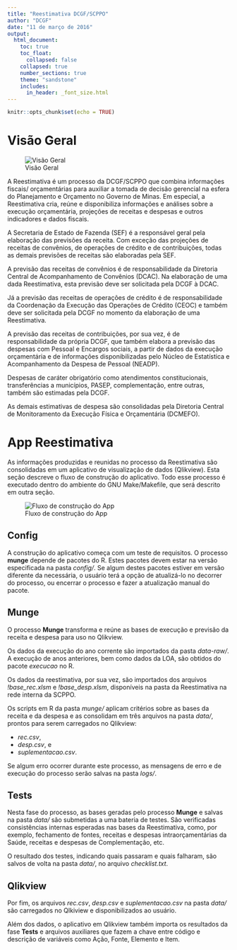```yaml
---
title: "Reestimativa DCGF/SCPPO"
author: "DCGF"
date: "11 de março de 2016"
output:
  html_document:
    toc: true
    toc_float:
      collapsed: false
    collapsed: true
    number_sections: true
    theme: "sandstone"
    includes:
      in_header: _font_size.html
---
```


```r
knitr::opts_chunk$set(echo = TRUE)
```

# Visão Geral 

![Visão Geral](imgs/visao_geral.png) 

A Reestimativa é um processo da DCGF/SCPPO que combina informações fiscais/
orçamentárias para auxiliar a tomada de decisão gerencial na esfera do 
Planejamento e Orçamento no Governo de Minas. Em especial, a Reestimativa cria, 
reúne e disponibiliza informações e análises sobre a execução orçamentária, 
projeções de receitas e despesas e outros indicadores e dados fiscais.

A Secretaria de Estado de Fazenda (SEF) é a responsável geral pela elaboração 
das previsões da receita. Com exceção das projeções de receitas de convênios, de 
operações de crédito e de contribuições, todas as demais previsões de receitas 
são elaboradas pela SEF.

A previsão das receitas de convênios é de responsabilidade da Diretoria Central 
de Acompanhamento de Convênios (DCAC). Na elaboração de uma dada Reestimativa,
esta previsão deve ser solicitada pela DCGF à DCAC.

Já a previsão das receitas de operações de crédito é de responsabilidade da
Coordenação da Execução das Operações de Crédito (CEOC) e também deve ser 
solicitada pela DCGF no momento da elaboração de uma Reestimativa.

A previsão das receitas de contribuições, por sua vez, é de responsabilidade
da própria DCGF, que também elabora a previsão das despesas com
Pessoal e Encargos sociais, a partir de dados da execução orçamentária e de
informações disponibilizadas pelo Núcleo de Estatística e Acompanhamento da 
Despesa de Pessoal (NEADP).

Despesas de caráter obrigatório como atendimentos constitucionais, transferências
a municípios, PASEP, complementação, entre outras, também são estimadas pela DCGF.

As demais estimativas de despesa são consolidadas pela Diretoria Central de 
Monitoramento da Execução Física e Orçamentária (DCMEFO).

# App Reestimativa

As informações produzidas e reunidas no processo da Reestimativa são consolidadas
em um aplicativo de visualização de dados (Qlikview). Esta seção descreve o
fluxo de construção do aplicativo. Todo esse processo é executado dentro do
ambiente do GNU Make/Makefile, que será descrito em outra seção. 

![Fluxo de construção do App](imgs/fluxo_app.png)

## Config

A construção do aplicativo começa com um teste de requisitos. O processo **munge**
depende de pacotes do R. Estes pacotes devem estar na versão especificada na
pasta *config/*. Se algum destes pacotes estiver em versão diferente da
necessária, o usuário terá a opção de atualizá-lo no decorrer do processo,
ou encerrar o processo e fazer a atualização manual do pacote.

## Munge

O processo **Munge** transforma e reúne as bases de execução e previsão da receita 
e despesa para uso no Qlikview. 

Os dados da execução do ano corrente são importados da pasta *data-raw/*.
A execução de anos anteriores, bem como dados da LOA, são obtidos do pacote 
*execucao* no R.

Os dados da reestimativa, por sua vez, são importados dos arquivos 
*!base_rec.xlsm* e *!base_desp.xlsm*, disponíveis na pasta da Reestimativa na 
rede interna da SCPPO.

Os scripts em R da pasta *munge/* aplicam critérios sobre as bases da receita e
da despesa e as consolidam em três arquivos na pasta *data/*, prontos para
serem carregados no Qlikview: 

* *rec.csv*,
* *desp.csv*, e
* *suplementacao.csv*.

Se algum erro ocorrer durante este processo, as mensagens de erro e de execução
do processo serão salvas na pasta *logs/*.

## Tests

Nesta fase do processo, as bases geradas pelo processo **Munge** e salvas na 
pasta *data/* são submetidas a uma bateria de testes. São verificadas 
consistências internas esperadas nas bases da Reestimativa, como,
por exemplo, fechamento de fontes, receitas e despesas intraorçamentárias da
Saúde, receitas e despesas de Complementação, etc.

O resultado dos testes, indicando quais passaram e quais falharam, são salvos
de volta na pasta *data/*, no arquivo *checklist.txt*.

## Qlikview

Por fim, os arquivos *rec.csv*, *desp.csv* e *suplementacao.csv* na pasta
*data/* são carregados no Qlkiview e disponibilizados ao usuário.

Além dos dados, o aplicativo em Qlikview também importa os resultados da fase
**Tests** e arquivos auxiliares que fazem a chave entre código e descrição
de variáveis como Ação, Fonte, Elemento e Item.